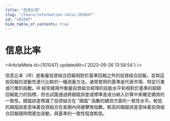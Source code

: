 ```yaml
---
title: "信息比率"
slug: "/learn/information-ratio-101047"
id: "101047"
hide_table_of_contents: true
---
```



# 信息比率

<ArticleMeta id={101047} updatedAt={'2023-09-26 13:58:54'} />
<div className='border-solid border-b border-t-0 my-4 border-[var(--ifm-color-gray-300)]' />

信息比率（IR）是衡量投資組合回報相對於基準回報之外的投資組合回報，並與這些回報的波動性進行比較的一種測量方法。通常使用的基準是代表市場、特定行業或行業的指數。IR 經常被用作衡量投資組合經理的技能水平和相對於基準的超額回報能力的指標，但也試圖通過將跟蹤誤差或標準差成分納入計算中來確定績效的一致性。跟蹤誤差標識了投資組合在 “跟蹤” 指數的績效方面的一致性水平。較低的跟蹤誤差意味着投資組合在長期內持續擊敗指數。較高的跟蹤誤差意味着投資組合回報隨時間更加波動，與基準的一致性程度較低。
